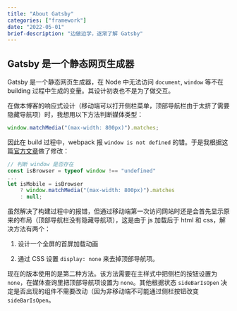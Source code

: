 ```yaml
---
title: "About Gatsby"
categories: ["framework"]
date: "2022-05-01"
brief-description: "边做边学，逐渐了解 Gatsby"
---
```


## Gatsby 是一个静态网页生成器

Gatsby 是一个静态网页生成器，在 Node 中无法访问 `document`, `window` 等不在 building 过程中生成的变量。其设计初衷也不是为了做交互。

在做本博客的响应式设计（移动端可以打开侧栏菜单，顶部导航栏由于太挤了需要隐藏导航项）时，我想用以下方法判断媒体类型：

```js
window.matchMedia("(max-width: 800px)").matches;
```

因此在 build 过程中，webpack 报 `window is not defined` 的错。于是我根据这篇[官方文章](https://www.gatsbyjs.com/docs/debugging-html-builds/)做了修改：

```js
// 判断 window 是否存在
const isBrowser = typeof window !== "undefined"
...
let isMobile = isBrowser
    ? window.matchMedia("(max-width: 800px)").matches
    : null;
```

虽然解决了构建过程中的报错，但通过移动端第一次访问网站时还是会首先显示原来的布局（顶部导航栏没有隐藏导航项），这是由于 js 加载后于 html 和 css，解决方法有两个：

1. 设计一个全屏的首屏加载动画

2. 通过 CSS 设置 `display: none` 来去掉顶部导航项。

现在的版本使用的是第二种方法。该方法需要在主样式中把侧栏的按钮设置为 `none`，在媒体查询里把顶部导航项设置为 `none`。其他根据状态 `sideBarIsOpen` 决定是否出现的组件不需要改动（因为非移动端不可能通过侧栏按钮改变 `sideBarIsOpen`。
